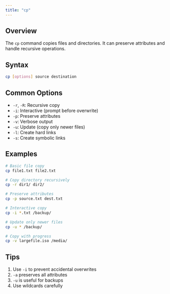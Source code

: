 ```yaml
---
title: "cp"
---
```


## Overview

The `cp` command copies files and directories. It can preserve attributes and handle recursive operations.

## Syntax

```bash
cp [options] source destination
```

## Common Options

- `-r`, `-R`: Recursive copy
- `-i`: Interactive (prompt before overwrite)
- `-p`: Preserve attributes
- `-v`: Verbose output
- `-u`: Update (copy only newer files)
- `-l`: Create hard links
- `-s`: Create symbolic links

## Examples

```bash
# Basic file copy
cp file1.txt file2.txt

# Copy directory recursively
cp -r dir1/ dir2/

# Preserve attributes
cp -p source.txt dest.txt

# Interactive copy
cp -i *.txt /backup/

# Update only newer files
cp -u * /backup/

# Copy with progress
cp -v largefile.iso /media/
```

## Tips

1. Use `-i` to prevent accidental overwrites
2. `-a` preserves all attributes
3. `-u` is useful for backups
4. Use wildcards carefully
